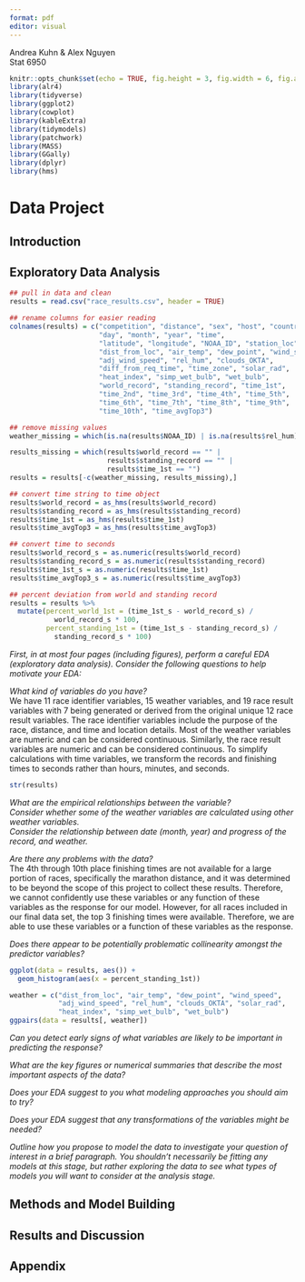 ```yaml
---
format: pdf
editor: visual
---
```


Andrea Kuhn & Alex Nguyen \
Stat 6950

```r
knitr::opts_chunk$set(echo = TRUE, fig.height = 3, fig.width = 6, fig.align = 'center', message = FALSE, number_sections = FALSE)
library(alr4)
library(tidyverse)
library(ggplot2)
library(cowplot)
library(kableExtra)
library(tidymodels)
library(patchwork)
library(MASS)
library(GGally)
library(dplyr)
library(hms)
```

# Data Project

## Introduction


## Exploratory Data Analysis
```r
## pull in data and clean
results = read.csv("race_results.csv", header = TRUE)

## rename columns for easier reading
colnames(results) = c("competition", "distance", "sex", "host", "country",
                      "day", "month", "year", "time",
                      "latitude", "longitude", "NOAA_ID", "station_loc", 
                      "dist_from_loc", "air_temp", "dew_point", "wind_speed", 
                      "adj_wind_speed", "rel_hum", "clouds_OKTA", 
                      "diff_from_req_time", "time_zone", "solar_rad",
                      "heat_index", "simp_wet_bulb", "wet_bulb",
                      "world_record", "standing_record", "time_1st", 
                      "time_2nd", "time_3rd", "time_4th", "time_5th", 
                      "time_6th", "time_7th", "time_8th", "time_9th", 
                      "time_10th", "time_avgTop3")

## remove missing values
weather_missing = which(is.na(results$NOAA_ID) | is.na(results$rel_hum))

results_missing = which(results$world_record == "" | 
                        results$standing_record == "" | 
                        results$time_1st == "")
results = results[-c(weather_missing, results_missing),]

## convert time string to time object
results$world_record = as_hms(results$world_record)
results$standing_record = as_hms(results$standing_record)
results$time_1st = as_hms(results$time_1st)
results$time_avgTop3 = as_hms(results$time_avgTop3)

## convert time to seconds
results$world_record_s = as.numeric(results$world_record)
results$standing_record_s = as.numeric(results$standing_record)
results$time_1st_s = as.numeric(results$time_1st)
results$time_avgTop3_s = as.numeric(results$time_avgTop3)

## percent deviation from world and standing record
results = results %>% 
  mutate(percent_world_1st = (time_1st_s - world_record_s) / 
           world_record_s * 100,
         percent_standing_1st = (time_1st_s - standing_record_s) / 
           standing_record_s * 100)
```

*First, in at most four pages (including figures), perform a careful EDA (exploratory data analysis). Consider the following questions to help motivate your EDA:*

*What kind of variables do you have?*  
We have 11 race identifier variables, 15 weather variables, and 19 race result variables with 7 being generated or derived from the original unique 12 race result variables. The race identifier variables include the purpose of the race, distance, and time and location details. Most of the weather variables are numeric and can be considered continuous. Similarly, the race result variables are numeric and can be considered continuous. To simplify calculations with time variables, we transform the records and finishing times to seconds rather than hours, minutes, and seconds. 
```r
str(results)
```

*What are the empirical relationships between the variable?*  
*Consider whether some of the weather variables are calculated using other weather variables.*  
*Consider the relationship between date (month, year) and progress of the record, and weather.*

*Are there any problems with the data?*  
The 4th through 10th place finishing times are not available for a large portion of races, specifically the marathon distance, and it was determined to be beyond the scope of this project to collect these results. Therefore, we cannot confidently use these variables or any function of these variables as the response for our model. However, for all races included in our final data set, the top 3 finishing times were available. Therefore, we are able to use these variables or a function of these variables as the response.

*Does there appear to be potentially problematic collinearity amongst the predictor variables?*
```r
ggplot(data = results, aes()) +
  geom_histogram(aes(x = percent_standing_1st))
```

```r
weather = c("dist_from_loc", "air_temp", "dew_point", "wind_speed", 
            "adj_wind_speed", "rel_hum", "clouds_OKTA", "solar_rad",
            "heat_index", "simp_wet_bulb", "wet_bulb")
ggpairs(data = results[, weather])
```

*Can you detect early signs of what variables are likely to be important in predicting the response?*

*What are the key figures or numerical summaries that describe the most important aspects of the data?*

*Does your EDA suggest to you what modeling approaches you should aim to try?*

*Does your EDA suggest that any transformations of the variables might be needed?*

*Outline how you propose to model the data to investigate your question of interest in a brief paragraph. You shouldn’t necessarily be fitting any models at this stage, but rather exploring the data to see what types of models you will want to consider at the analysis stage.*

## Methods and Model Building


## Results and Discussion


## Appendix
